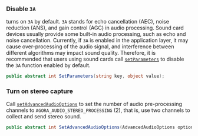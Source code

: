 <PlatformWrapper platform="unity">

### Disable `3A`

<Vg k="VSDK" /> turns on `3A` by default. `3A` stands for echo cancellation (AEC), noise reduction (ANS), and gain control (AGC) in audio processing. Sound card devices usually provide some built-in audio processing, such as echo and noise cancellation. Currently, if `3A` is enabled in the application layer, it may cause over-processing of the audio signal, and interference between different algorithms may impact sound quality. Therefore, it is recommended that users using sound cards call [`setParameters`](https://api-ref.agora.io/en/video-sdk/unity/4.x/API/class_irtcengine.html#api_irtcengine_setparameters) to disable the `3A` function enabled by default.

```c#
public abstract int SetParameters(string key, object value);
```

### Turn on stereo capture

Call [`setAdvancedAudioOptions`](https://api-ref.agora.io/en/video-sdk/unity/4.x/API/class_irtcengine.html#api_irtcengine_setadvancedaudiooptions) to set the number of audio pre-processing channels to `AGORA_AUDIO_STEREO_PROCESSING` (2), that is, use two channels to collect and send stereo sound.

```c#
public abstract int SetAdvancedAudioOptions(AdvancedAudioOptions options);
```

</PlatformWrapper>
